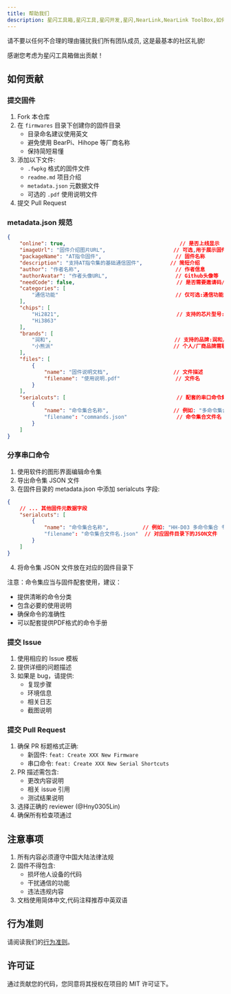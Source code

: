 ```yaml
---
title: 帮助我们
description: 星闪工具箱,星闪工具,星闪开发,星闪,NearLink,NearLink ToolBox,如何为我们项目做出贡献
---
```



<Aside type="caution" title="注意">请不要以任何不合理的理由骚扰我们所有团队成员, 这是最基本的社区礼貌!</Aside>

感谢您考虑为星闪工具箱做出贡献！

## 如何贡献

### 提交固件

1. Fork 本仓库
2. 在 `firmwares` 目录下创建你的固件目录
   - 目录命名建议使用英文
   - 避免使用 BearPi、Hihope 等厂商名称
   - 保持简短易懂
3. 添加以下文件:
   - `.fwpkg` 格式的固件文件
   - `readme.md` 项目介绍
   - `metadata.json` 元数据文件
   - 可选的 `.pdf` 使用说明文件
4. 提交 Pull Request

### metadata.json 规范

```json
{
    "online": true,                                     // 是否上线显示
    "imageUrl": "固件介绍图片URL",                      // 可选,用于展示固件特色
    "packageName": "AT指令固件",                        // 固件名称
    "description": "支持AT指令集的基础通信固件",         // 简短介绍
    "author": "作者名称",                               // 作者信息
    "authorAvatar": "作者头像URL",                      // Github头像等
    "needCode": false,                                 // 是否需要邀请码/内购
    "categories": [
        "通信功能"                                      // 仅可选:通信功能/移动终端/国产替代/物联网/智能家居/娱乐功能/体验尝鲜/实体产品/实体AT/实体产品
    ],
    "chips": [
        "Hi2821",                                      // 支持的芯片型号:Hi2821/Hi2825/Hi3863/Hi3873
        "Hi3863"
    ],
    "brands": [
        "润和",                                        // 支持的品牌:润和/小熊派/开鸿/诚迈科技/华为海思/利尔达/安信可/天工聚创/浩瀚银河
        "小熊派"                                       // 个人/厂商品牌需联系维护者添加
    ],
    "files": [
        {
            "name": "固件说明文档",                     // 文件描述
            "filename": "使用说明.pdf"                  // 文件名
        }
    ],
    "serialcuts": [                                    // 配套的串口命令集
        {
            "name": "命令集合名称",                     // 例如: "多命令集合 专业版"
            "filename": "commands.json"                // 命令集合文件名
        }
    ]
}
```

### 分享串口命令

1. 使用软件的图形界面编辑命令集
2. 导出命令集 JSON 文件
3. 在固件目录的 metadata.json 中添加 serialcuts 字段:

```json
{
    // ... 其他固件元数据字段
    "serialcuts": [
        {
            "name": "命令集合名称",           // 例如: "HH-D03 多命令集合 专业版"
            "filename": "命令集合文件名.json"  // 对应固件目录下的JSON文件
        }
    ]
}
```

4. 将命令集 JSON 文件放在对应的固件目录下

注意：命令集应当与固件配套使用，建议：
- 提供清晰的命令分类
- 包含必要的使用说明
- 确保命令的准确性
- 可以配套提供PDF格式的命令手册

### 提交 Issue

1. 使用相应的 Issue 模板
2. 提供详细的问题描述
3. 如果是 bug，请提供:
   - 复现步骤
   - 环境信息
   - 相关日志
   - 截图说明

### 提交 Pull Request

1. 确保 PR 标题格式正确:
   - 新固件: `feat: Create XXX New Firmware`
   - 串口命令: `feat: Create XXX New Serial Shortcuts`
2. PR 描述需包含:
   - 更改内容说明
   - 相关 issue 引用
   - 测试结果说明
3. 选择正确的 reviewer (@Hny0305Lin)
4. 确保所有检查项通过

## 注意事项

1. 所有内容必须遵守中国大陆法律法规
2. 固件不得包含:
   - 损坏他人设备的代码
   - 干扰通信的功能
   - 违法违规内容
3. 文档使用简体中文,代码注释推荐中英双语

## 行为准则

请阅读我们的[行为准则](https://github.com/MiraHikari/nearlink-firmwares/blob/main/.github/CODE_OF_CONDUCT.md)。

## 许可证

通过贡献您的代码，您同意将其授权在项目的 MIT 许可证下。 
